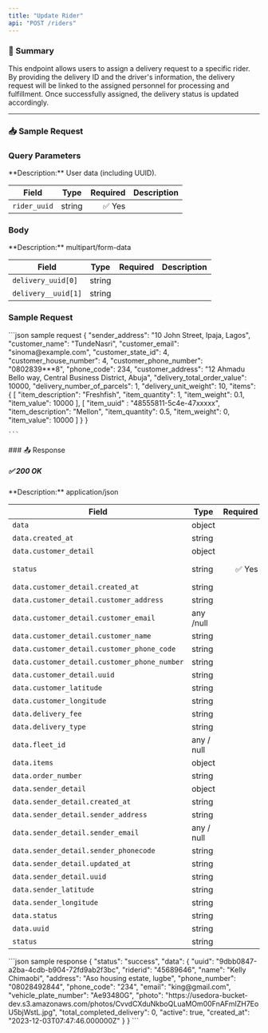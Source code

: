 ```yaml
---
title: "Update Rider"
api: "POST /riders"
---
```



### 📝 Summary

This endpoint allows users to assign a delivery request to a specific rider. By providing the delivery ID and the driver's information, the delivery request will be linked to the assigned personnel for processing and fulfillment. Once successfully assigned, the delivery status is updated accordingly.

---



### 📥 Sample Request
### Query Parameters
<Expandable>
**Description:** User data (including UUID).

| **Field**   | **Type** | **Required** | **Description**          |
|-------------|----------|-------------:|---------------------------|
| `rider_uuid`   | string   | ✅ Yes       |          |
</Expandable>

### Body
<Expandable>
**Description:** multipart/form-data

| **Field**   | **Type** | **Required** | **Description**          |
|-------------|----------|-------------:|---------------------------|
| `delivery_uuid[0]`   | string   |        |          |
|`delivery__uuid[1]`| string     |    |       |           |           |
</Expandable>

### Sample Request
<Expandable>
    ```json sample request
    {
        "sender_address": "10 John Street, Ipaja, Lagos",
        "customer_name": "TundeNasri",
        "customer_email": "sinoma@example.com",
        "customer_state_id": 4,
        "customer_house_number": 4,
        "customer_phone_number": "0802839***8",
        "phone_code": 234,
        "customer_address": "12 Ahmadu Bello way, Central Business District, Abuja",
        "delivery_total_order_value": 10000,
        "delivery_number_of_parcels": 1,
        "delivery_unit_weight": 10,
        "items": {
            [
                "item_description": "Freshfish",
                "item_quantity": 1,
                "item_weight": 0.1,
                "item_value": 10000
            ],
            [
                "item_uuid" : "48555811-5c4e-47xxxxx",
                "item_description": "Mellon",
                "item_quantity": 0.5,
                "item_weight": 0,
                "item_value": 10000
            ]
        }
    }
    
    ```
</Expandable>
### 📤 Response

##### ✅ 200 OK

<Expandable>
**Description:** application/json

| **Field**   | **Type** | **Required** | **Description**          |
|-------------|----------|-------------:|---------------------------|
| `data`   | object   |        |           |
| `data.created_at`      | string   |        |                  |
| `data.customer_detail` | object   |        |  |
| `status`    | string   | ✅ Yes       | Status of the request     |
| `data.customer_detail.created_at` |   string |   |    |
| `data.customer_detail.customer_address`  |   string  |   |    |
| `data.customer_detail.customer_email`    |   any /null   |   |    |
| `data.customer_detail.customer_name` |   string  |   |    |
| `data.customer_detail.customer_phone_code`   |   string  |   |
| `data.customer_detail.customer_phone_number` |   string  |   |    |
| `data.customer_detail.uuid`  |   string  |   |    |
| `data.customer_latitude`  |   string| |   |   |
| `data.customer_longitude`  |   string| |   |   |
| `data.delivery_fee`  |   string| |   |   |
| `data.delivery_type`  |   string| |   |   |
| `data.fleet_id`  |   any / null| |   |   |
| `data.items`  |   object| |   |   |
| `data.order_number`  |   string| |   |   |
| `data.sender_detail`  |   object| |   |   |
| `data.sender_detail.created_at`  |   string| |   |   |
| `data.sender_detail.sender_address`  |   string| |   |   |
| `data.sender_detail.sender_email`  |   any / null| |   |   |
| `data.sender_detail.sender_phonecode`  |   string| |   |   |
| `data.sender_detail.updated_at`  |   string| |   |   |
| `data.sender_detail.uuid`  |   string| |   |   |
| `data.sender_latitude`  |   string| |   |   |
| `data.sender_longitude`  |   string| |   |   |
| `data.status`  |   string| |   |   |
| `data.uuid`  |   string| |   |   |
| `status`  |   string| |   |   |
</Expandable>

<ResponseExample>
    ```json sample response
    {
    "status": "success",
    "data": {
        "uuid": "9dbb0847-a2ba-4cdb-b904-72fd9ab2f3bc",
        "riderid": "45689646",
        "name": "Kelly Chimaobi",
        "address": "Aso housing estate, lugbe",
        "phone_number": "08028492844",
        "phone_code": "234",
        "email": "king@gmail.com",
        "vehicle_plate_number": "Ae93480G",
        "photo": "https://usedora-bucket-dev.s3.amazonaws.com/photos/CvvdCXduNkboQLuaMOm00FnAFmIZH7EoU5bjWstL.jpg",
        "total_completed_delivery": 0,
        "active": true,
        "created_at": "2023-12-03T07:47:46.000000Z"
    }
}
    ```
</ResponseExample>


